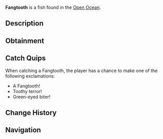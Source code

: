 {{FishInfobox
|image          = Fangtooth.png
|rarity         = Rare
|sea            = Second Sea
|location       = [[Open Ocean]]
|sublocation    = 
|sources        = Fishing Rod
|radar_location = 
|prog_speed     = -6
|xp             = 240
|weather        = Rain
|time           = Night
|season         = Spring
|bait           = Lushrooms
|base_weight    = 90
|base_value     = 480
|weight_range   = 54
|base_chance    = 55
|base_resil     = 42
}}
'''Fangtooth''' is a {{Rarity|Rare}} fish found in the [[Open Ocean]].

== Description ==
{{Description|A dark fish with large green eyes and sharp teeth, a menace of the deep.|Bestiary Entry}}

== Obtainment ==
{{Description|It bites where the rain stirs the dark.|Bestiary Hint}}
{{Fish Availability|
Open Ocean
Open Ocean/Sea Leviathan
|top_rods      = 
Trident Rod\81360.55\73314.42;
Astralhook Rod\74627.62\207424.94;
Leviathan's Fang Rod\71780.51\36973.89;
Great Rod of Oscar\61431.53\57976.72;
Merchant Rod\61309.48\55297.87;
Plastic Rod\44205.62\44111.86;
Fischer's Rod\45778.24\44300.72;
Carrot Rod\58957.02\59525.93;
Firefly Rod\60426.39\58264.7;
No-Life Rod\60188.83\56438.98;
Verdant Shear Rod\59432.34\54403.23;
Free Spirit Rod\59043.08\52217.63;
Blazebringer Rod\54617.57\50538.08;
Seraphic Rod\53610.61\48250.81;
Challenger's Rod\51731.01\48221.9;
Depthseeker Rod\50853.39\49564.26;
Rod Of The Forgotten Fang\50709.81\45801.63;
Avalanche Rod\49398.51\48232.95;
Volcanic Rod\49100.11\46836.78;
Zeus Rod\48844.04\46592.51;
Rod Of The Depths\48820.12\44619.88;
Rod Of The Exalted One\46185.17\31247.58;
Ethereal Prism Rod\45616.43\32895.93;
Steady Rod\40764.16\39471.06
|recommended   = Astralhook Rod
}}

== Catch Quips ==
When catching a Fangtooth, the player has a chance to make one of the following exclamations:
* A Fangtooth!
* Toothy terror!
* Green-eyed biter!

== Change History ==
{{Change History|{{subst:Current Version}}}}

== Navigation ==
{{Fish Navbox|Open Ocean}}